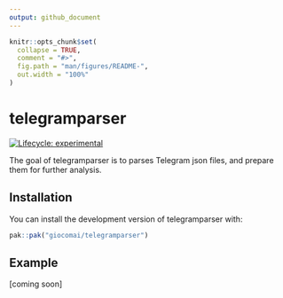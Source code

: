 ```yaml
---
output: github_document
---
```


<!-- README.md is generated from README.Rmd. Please edit that file -->

```r
knitr::opts_chunk$set(
  collapse = TRUE,
  comment = "#>",
  fig.path = "man/figures/README-",
  out.width = "100%"
)
```

# telegramparser

<!-- badges: start -->
[![Lifecycle: experimental](https://img.shields.io/badge/lifecycle-experimental-orange.svg)](https://lifecycle.r-lib.org/articles/stages.html#experimental)
<!-- badges: end -->

The goal of telegramparser is to parses Telegram json files, and prepare them for further analysis.

## Installation

You can install the development version of telegramparser with:

``` r
pak::pak("giocomai/telegramparser")
```

## Example

[coming soon]
